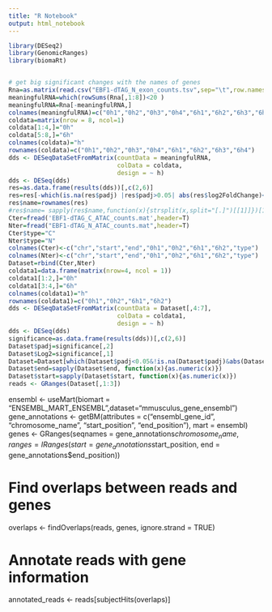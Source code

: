 ```yaml
---
title: "R Notebook"
output: html_notebook
---
```


```r
library(DESeq2)
library(GenomicRanges)
library(biomaRt)
```
```r

```

```r
# get big significant changes with the names of genes
Rna=as.matrix(read.csv("EBF1-dTAG_N_exon_counts.tsv",sep="\t",row.names="Geneid"))
meaningfulRNA=which(rowSums(Rna[,1:8])<20 )
meaningfulRNA=Rna[-meaningfulRNA,]
colnames(meaningfulRNA)=c("0h1","0h2","0h3","0h4","6h1","6h2","6h3","6h4")
coldata=matrix(nrow = 8, ncol=1)
coldata[1:4,]="0h"
coldata[5:8,]="6h"
colnames(coldata)="h"
rownames(coldata)=c("0h1","0h2","0h3","0h4","6h1","6h2","6h3","6h4")
dds <- DESeqDataSetFromMatrix(countData = meaningfulRNA,
                              colData = coldata,
                              design = ~ h)
dds <- DESeq(dds)
res=as.data.frame(results(dds))[,c(2,6)]
res=res[-which(is.na(res$padj) |res$padj>0.05| abs(res$log2FoldChange)<1),]
res$name=rownames(res)
#res$name= sapply(res$name,function(x){strsplit(x,split="[.]")[[1]]})[1,]
Cter=fread('EBF1-dTAG_C_ATAC_counts.mat',header=T)
Nter=fread("EBF1-dTAG_N_ATAC_counts.mat",header=T)
Cter$type="C"
Nter$type="N"
colnames(Cter)<-c("chr","start","end","0h1","0h2","6h1","6h2","type")
colnames(Nter)<-c("chr","start","end","0h1","0h2","6h1","6h2","type")
Dataset=rbind(Cter,Nter)
coldata1=data.frame(matrix(nrow=4, ncol = 1))
coldata1[1:2,]="0h"
coldata1[3:4,]="6h"
colnames(coldata1)="h"
rownames(coldata1)=c("0h1","0h2","6h1","6h2")
dds <- DESeqDataSetFromMatrix(countData = Dataset[,4:7],
                              colData = coldata1,
                              design = ~ h)
dds <- DESeq(dds)
significance=as.data.frame(results(dds))[,c(2,6)]
Dataset$padj=significance[,2]
Dataset$Log2=significance[,1]
Dataset=Dataset[which(Dataset$padj<0.05&!is.na(Dataset$padj)&abs(Dataset$Log2)>1),]
Dataset$end=sapply(Dataset$end, function(x){as.numeric(x)})
Dataset$start=sapply(Dataset$start, function(x){as.numeric(x)})
reads <- GRanges(Dataset[,1:3])

```
ensembl <- useMart(biomart = "ENSEMBL_MART_ENSEMBL",dataset="mmusculus_gene_ensembl")
gene_annotations <- getBM(attributes = c("ensembl_gene_id", "chromosome_name", "start_position", "end_position"),
                           mart = ensembl)
genes <- GRanges(seqnames = gene_annotations$chromosome_name,
                  ranges = IRanges(start = gene_annotations$start_position,
                                    end = gene_annotations$end_position))

# Find overlaps between reads and genes
overlaps <- findOverlaps(reads, genes, ignore.strand = TRUE)

# Annotate reads with gene information
annotated_reads <- reads[subjectHits(overlaps)]